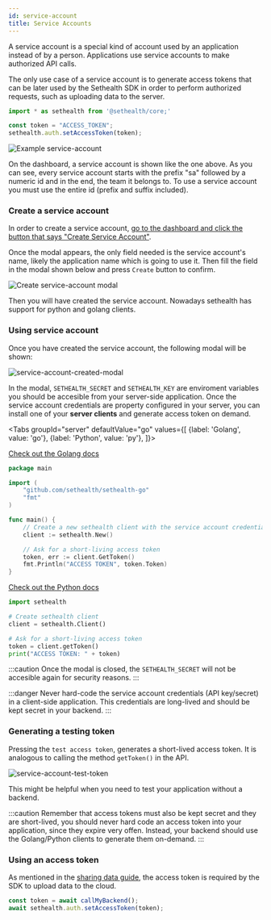```yaml
---
id: service-account
title: Service Accounts
---
```



A service account is a special kind of account used by an application instead of by a person.
Applications use service accounts to make authorized API calls. 

The only use case of a service account is to generate access tokens that can be later used by
the Sethealth SDK in order to perform authorized requests, such as uploading data to the server.

```js
import * as sethealth from '@sethealth/core;'

const token = "ACCESS_TOKEN";
sethealth.auth.setAccessToken(token);
``` 
<div style={{textAlign:"center"}}>
    <img alt="Example service-account" style={{maxWidth:"600px", borderRadius:"5px"}} src={useBaseUrl('docs-img/sa.png')} />
</div>

On the dashboard, a service account is shown like the one above. As you can see, every
service account starts with the prefix "sa" followed by a numeric id and in the end, the team
it belongs to. To use a service account you must use the entire id (prefix and suffix included).


### Create a service account

In order to create a service account, [go to the dashboard and click the button that says "Create Service Account"](https://dashboard.set.health/admin/service-accounts).

Once the modal appears, the only field needed is the service account's name, likely the application
name which is going to use it. Then fill the field in the modal shown below and press `Create` button to confirm.

<div style={{textAlign:"center"}}>
    <img alt="Create service-account modal" style={{maxWidth:"250px", borderRadius:"5px"}} src={useBaseUrl('docs-img/sa-create-modal.png')} />
</div>

Then you will have created the service account. Nowadays sethealth has support for python and golang clients.

### Using service account

Once you have created the service account, the following modal will be shown:

<div style={{textAlign:"center"}}>
    <img alt="service-account-created-modal" style={{maxWidth:"600px", borderRadius:"5px"}} src={useBaseUrl('docs-img/sa-create.png')} />
</div>

In the modal, `SETHEALTH_SECRET` and `SETHEALTH_KEY` are enviroment variables you should be accesible from your server-side application.
Once the service account credentials are property configured in your server, you can install one of your **server clients** and generate access token on demand.

<Tabs
groupId="server"
defaultValue="go"
values={[
    {label: 'Golang', value: 'go'},
    {label: 'Python', value: 'py'},
]}>
<TabItem value="go">

[Check out the Golang docs](https://github.com/sethealth/sethealth-go)

```go
package main

import (
    "github.com/sethealth/sethealth-go"
    "fmt"
)

func main() {
    // Create a new sethealth client with the service account credentials
    client := sethealth.New()

    // Ask for a short-living access token
    token, err := client.GetToken()
    fmt.Println("ACCESS TOKEN", token.Token)
}
```

</TabItem>

<TabItem value="py">

[Check out the Python docs](https://github.com/sethealth/sethealth-python)

```python
import sethealth

# Create sethealth client
client = sethealth.Client()

# Ask for a short-living access token
token = client.getToken()
print("ACCESS TOKEN: " + token)
```

</TabItem>
</Tabs>


:::caution
Once the modal is closed, the `SETHEALTH_SECRET` will not be accesible again for security reasons.
:::

:::danger
Never hard-code the service account credentials (API key/secret) in a client-side application. This credentials are long-lived and should be kept secret
in your backend.
:::


### Generating a testing token

Pressing the `test access token`, generates a short-lived access token. It is analogous to calling the method `getToken()` in the API.

<div style={{textAlign:"center"}}>
    <img alt="service-account-test-token" style={{maxWidth:"600px", borderRadius:"5px"}} src={useBaseUrl('docs-img/sa-test-token.png')} />
</div>

This might be helpful when you need to test your application without a backend.

:::caution
Remember that access tokens must also be kept secret and they are short-lived, you should never hard code an access token
into your application, since they expire very offen. Instead, your backend should use the Golang/Python clients to generate them on-demand.
:::


### Using an access token 

As mentioned in the [sharing data guide](../guides/sharing-data), the access token is required by the
SDK to upload data to the cloud.

```js
const token = await callMyBackend();
await sethealth.auth.setAccessToken(token);
```
